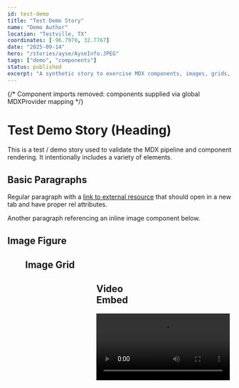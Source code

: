 ```yaml
---
id: test-demo
title: "Test Demo Story"
name: "Demo Author"
location: "Testville, TX"
coordinates: [-96.7970, 32.7767]
date: "2025-09-14"
hero: "/stories/ayse/AyseInfo.JPEG"
tags: ["demo", "components"]
status: published
excerpt: "A synthetic story to exercise MDX components, images, grids, video, and separators."
---
```



{/* Component imports removed: components supplied via global MDXProvider mapping */}

# Test Demo Story (Heading)

This is a test / demo story used to validate the MDX pipeline and component rendering. It intentionally includes a variety of elements.

<Separator />

## Basic Paragraphs

Regular paragraph with a [link to external resource](https://example.com) that should open in a new tab and have proper rel attributes.

Another paragraph referencing an inline image component below.

## Image Figure

<Figure src={frontmatter.hero} alt="Hero Reference" caption="Hero image reused for demo purposes" />

## Image Grid

<ImageGrid columns={2}>
  <Figure src="/stories/ayse/Flowers.jpg" alt="Flowers" caption="Flowers" />
  <Figure src="/stories/ayse/Dog.JPEG" alt="Dog" caption="Dog" />
  <Figure src="/stories/ayse/Now.jpg" alt="Now" caption="Now" />
  <Figure src="/stories/ayse/NeverGiveUp.JPEG" alt="Never Give Up" caption="Never Give Up" />
</ImageGrid>

## Video Embed

<Video src="https://www.youtube.com/watch?v=dQw4w9WgXcQ" title="Sample Video" />

## Headings & Anchors

### Subsection A

Content under subsection A.

### Subsection B

Content under subsection B with more text to ensure slug generation works.

## Separator Again

<Separator />

## Closing Thoughts

This concludes the demo. If you can read this page under `/stories/test-demo` and see all components styled consistently, the integration works.

{/* UPGRADED_IMAGE_FORMAT */}

